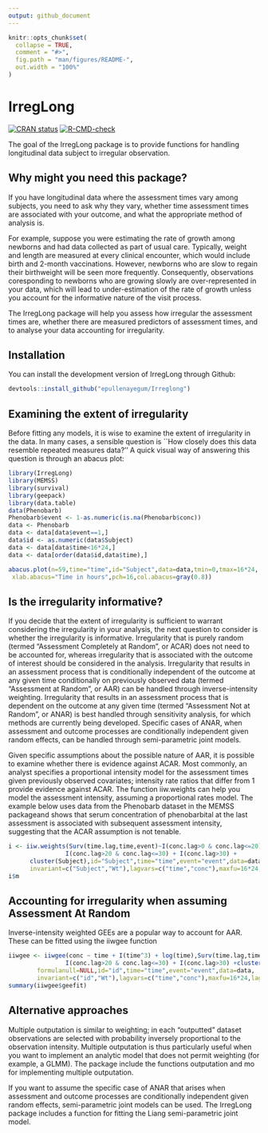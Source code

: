 ```yaml
---
output: github_document
---
```


<!-- README.md is generated from README.Rmd. Please edit that file -->

```r
knitr::opts_chunk$set(
  collapse = TRUE,
  comment = "#>",
  fig.path = "man/figures/README-",
  out.width = "100%"
)
```

# IrregLong

<!-- badges: start -->

[![CRAN status](https://www.r-pkg.org/badges/version/IrregLong)](https://CRAN.R-project.org/package=IrregLong)
[![R-CMD-check](https://github.com/epullenayegum/IrregLong/workflows/R-CMD-check/badge.svg)](https://github.com/epullenayegum/IrregLong/actions)
<!-- badges: end -->

The goal of the IrregLong package is to provide functions for handling longitudinal data subject to irregular observation.

## Why might you need this package?

If you have longitudinal data where the assessment times vary among subjects, you need to ask why they vary, whether time assessment times are associated with your outcome, and what the appropriate method of analysis is.

For example, suppose you were estimating the rate of growth among newborns and had data collected as part of usual care. Typically, weight and length are measured at every clinical encounter, which would include birth and 2-month vaccinations. However, newborns who are slow to regain their birthweight will be seen more frequently. Consequently, observations coresponding to newborns who are growing slowly are over-represented in your data, which will lead to under-estimation of the rate of growth unless you account for the informative nature of the visit process. 

The IrregLong package will help you assess how irregular the assessment times are, whether there are measured predictors of assessment times, and to analyse your data accounting for irregularity.

## Installation

You can install the development version of IrregLong through Github:

```r
devtools::install_github("epullenayegum/Irreglong")
```

## Examining the extent of irregularity

Before fitting any models, it is wise to examine the extent of irregularity in the data. In many cases, a sensible question is ``How closely does this data resemble repeated measures data?'' A quick visual way of answering this question is through an abacus plot: 

```r
library(IrregLong)
library(MEMSS)
library(survival)
library(geepack)
library(data.table)
data(Phenobarb)
Phenobarb$event <- 1-as.numeric(is.na(Phenobarb$conc))
data <- Phenobarb
data <- data[data$event==1,]
data$id <- as.numeric(data$Subject)
data <- data[data$time<16*24,]
data <- data[order(data$id,data$time),]
```

```r
abacus.plot(n=59,time="time",id="Subject",data=data,tmin=0,tmax=16*24,
 xlab.abacus="Time in hours",pch=16,col.abacus=gray(0.8))
```



## Is the irregularity informative?

If you decide that the extent of irregularity is sufficient to warrant considering the irregularity in your analysis, the next question to consider is whether the irregularity is informative. Irregularity that is purely random (termed "Assessment Completely at Random", or ACAR) does not need to be accounted for, whereas irregularity that is associated with the outcome of interest should be considered in the analysis. Irregularity that results in an assessment process that is conditionally independent of the outcome at any given time conditionally on previously observed data (termed "Assessment at Random", or AAR) can be handled through inverse-intensity weighting. Irregularity that results in an assessment process that is dependent on the outcome at any given time (termed "Assessment Not at Random", or ANAR) is best handled through sensitivity analysis, for which methods are currently being developed. Specific cases of ANAR, when assessment and outcome processes are conditionally independent given random effects, can be handled through semi-parametric joint models.

Given specific assumptions about the possible nature of AAR, it is possible to examine whether there is evidence against ACAR. Most commonly, an analyst specifies a proportional intensity model for the assessment times given previously observed covariates; intensity rate ratios that differ from 1 provide evidence against ACAR. The function iiw.weights can help you model the assessment intensity, assuming a proportional rates model. The example below uses data from the Phenobarb dataset in the MEMSS packageand shows that serum concentration of phenobarbital at the last assessment is associated with subsequent  assessment intensity, suggesting that the ACAR assumption is not tenable.

```r
i <- iiw.weights(Surv(time.lag,time,event)~I(conc.lag>0 & conc.lag<=20) + 
                I(conc.lag>20 & conc.lag<=30) + I(conc.lag>30) + 
      cluster(Subject),id="Subject",time="time",event="event",data=data,
      invariant=c("Subject","Wt"),lagvars=c("time","conc"),maxfu=16*24,lagfirst=c(0,0),first=FALSE)
i$m
```

## Accounting for irregularity when assuming Assessment At Random

Inverse-intensity weighted GEEs are a popular way to account for AAR. These can be fitted using the iiwgee function

```r
iiwgee <- iiwgee(conc ~ time + I(time^3) + log(time),Surv(time.lag,time,event)~I(conc.lag>0 & conc.lag<=20) + 
                I(conc.lag>20 & conc.lag<=30) + I(conc.lag>30) +cluster(id),
        formulanull=NULL,id="id",time="time",event="event",data=data,
        invariant=c("id","Wt"),lagvars=c("time","conc"),maxfu=16*24,lagfirst=c(0,0),first=FALSE)
summary(iiwgee$geefit)
```

## Alternative approaches

Multiple outputation is similar to weighting; in each "outputted" dataset observations are selected with probability inversely proportional to the observation intensity. Multiple outputation is thus particularly useful when you want to implement an analytic model that does not permit weighting (for example, a GLMM). The package include the functions outputation and mo for implementing multiple outputation.

If you want to assume the specific case of ANAR that arises when assessment and outcome processes are conditionally independent given random effects, semi-parametric joint models can be used. The IrregLong package includes a function for fitting the Liang semi-parametric joint model.


